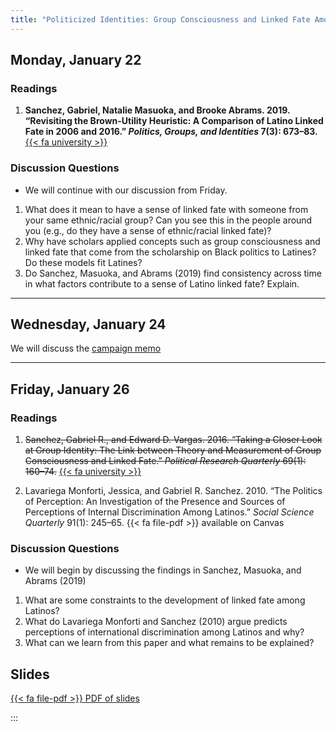 ```yaml
---
title: "Politicized Identities: Group Consciousness and Linked Fate Among Latinos"
---
```


## Monday, January 22

### Readings 

1. **Sanchez, Gabriel, Natalie Masuoka, and Brooke Abrams. 2019. "Revisiting the Brown-Utility Heuristic: A Comparison of Latino Linked Fate in 2006 and 2016." *Politics, Groups, and Identities* 7(3): 673–83.** [{{< fa university >}}](https://go.openathens.net/redirector/agnesscott.edu?url=https%3A%2F%2Fdoi.org%2F10.1080%2F21565503.2019.1638803)


::: {.content-visible when-format="html"}
### Discussion Questions

- We will continue with our discussion from Friday.

1. What does it mean to have a sense of linked fate with someone from your same ethnic/racial group? Can you see this in the people around you (e.g., do they have a sense of ethnic/racial linked fate)?
2. Why have scholars applied concepts such as group consciousness and linked fate that come from the scholarship on Black politics to Latines? Do these models fit Latines?
3. Do Sanchez, Masuoka, and Abrams (2019) find consistency across time in what factors contribute to a sense of Latino linked fate? Explain.
:::

---


## Wednesday, January 24


We will discuss the [campaign memo](../assignment/campaign-memo.html)


---


## Friday, January 26

### Readings

1. ~~Sanchez, Gabriel R., and Edward D. Vargas. 2016. "Taking a Closer Look at Group Identity: The Link between Theory and Measurement of Group Consciousness and Linked Fate." *Political Research Quarterly* 69(1): 160–74.~~ [{{< fa university >}}](https://go.openathens.net/redirector/agnesscott.edu?url=https%3A%2F%2Fdoi.org%2F10.1177%2F1065912915624571) 

2. Lavariega Monforti, Jessica, and Gabriel R. Sanchez. 2010. "The Politics of Perception: An Investigation of the Presence and Sources of Perceptions of Internal Discrimination Among Latinos." *Social Science Quarterly* 91(1): 245–65. {{< fa file-pdf >}} available on Canvas


::: {.content-visible when-format="html"}
### Discussion Questions

- We will begin by discussing the findings in Sanchez, Masuoka, and Abrams (2019)

1. What are some constraints to the development of linked fate among Latinos?
2. What do Lavariega Monforti and Sanchez (2010) argue predicts perceptions of international discrimination among Latinos and why?
3. What can we learn from this paper and what remains to be explained?
:::


## Slides

[<span class="btn btn-danger">{{< fa file-pdf >}} PDF of slides </span></p>](https://agnesscott.instructure.com/files/652924/download?download_frd=1)


:::
